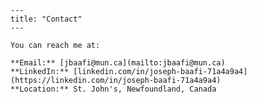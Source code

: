 ```
---
title: "Contact"
---

You can reach me at:

**Email:** [jbaafi@mun.ca](mailto:jbaafi@mun.ca)  
**LinkedIn:** [linkedin.com/in/joseph-baafi-71a4a9a4](https://linkedin.com/in/joseph-baafi-71a4a9a4)  
**Location:** St. John's, Newfoundland, Canada
```